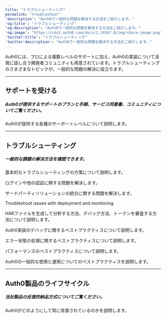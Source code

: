 ---
title: "トラブルシューティング"
permalink: "troubleshoot"
'description': "Auth0で一般的な問題を解決する方法をご紹介します。"
'og:title': "トラブルシューティング"
'og:description': "Auth0で一般的な問題を解決する方法をご紹介します。"
'og:image': "https://cdn2.auth0.com/docs/1.14567.0/img/share-image.png"
'twitter:title': "トラブルシューティング"
'twitter:description': "Auth0で一般的な問題を解決する方法をご紹介します。"
---


<AuthDocsPipeline/>

Auth0には、プロによる複数レベルのサポートに加え、Auth0の実装について活発に話し合う開発者コミュニティも用意されています。トラブルシューティングのさまざまなトピックが、一般的な問題の解決に役立ちます。

---

## サポートを受ける

##### Auth0が提供するサポートのプランと手順、サービス同意書、コミュニティについてご覧ください。

<Card title="カスタマーサポート" href="/docs/ja-jp/troubleshoot/customer-support">

Auth0が提供する各種のサーポートレベルについて説明します。

</Card>

---

## トラブルシューティング

##### 一般的な課題の解決方法を確認できます。

<Card title="一般的な問題" href="/docs/ja-jp/troubleshoot/basic-issues">

基本的なトラブルシューティングの方策について説明します。

</Card>

<Card title="認証の問題" href="/docs/ja-jp/troubleshoot/authentication-issues">

ログインや他の認証に関する問題を解決します。

</Card>

<Card title="統合と拡張性の問題" href="/docs/ja-jp/troubleshoot/integration-extensibility-issues">

サードパーティソリューションの統合に関する問題を解決します。

</Card>

<Card title="Deploy and Monitor Issues" href="/docs/ja-jp/troubleshoot/deploy-monitor-issues">

Troubleshoot issues with deployment and monitoring.

</Card>

<Card title="トラブルシューティングツール" href="/docs/ja-jp/troubleshoot/troubleshooting-tools">

HARファイルを生成して分析する方法、デバッグ方法、トークンを審査する方法について説明します。

</Card>

<Card title="デバッグのベストプラクティス" href="/docs/ja-jp/troubleshoot/debugging-best-practices">

Auth0実装のデバッグに関するベストプラクティスについて説明します。

</Card>

<Card title="エラー処理のベストプラクティス" href="/docs/ja-jp/troubleshoot/error-handling-best-practices">

エラー状態の処理に関するベストプラクティスについて説明します。

</Card>

<Card title="パフォーマンスのベストプラクティス" href="/docs/ja-jp/troubleshoot/performance-best-practices">

パフォーマンスのベストプラクティスについて説明します。

</Card>

<Card title="一般的な使用と運用のベストプラクティス" href="/docs/ja-jp/troubleshoot/general-usage-and-operations-best-practices">

Auth0の一般的な使用と運用についてのベストプラクティスを説明します。

</Card>

---

## Auth0製品のライフサイクル

##### 当社製品の反復的納品方式についてご覧ください。

<Card title="製品ライフサイクル" href="/docs/ja-jp/troubleshoot/product-lifecycle">

Auth0がどのようにして常に改善されているのかを説明します。

</Card>

